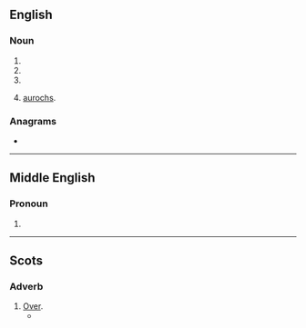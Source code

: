 ==English==

===Noun===
{{en-noun}}

# {{obsolete form of|hour|lang=en}}
# {{obsolete form of|oar|lang=en}}
# {{obsolete form of|ore|lang=en}}
# {{lb|en|obsolete}} [[aurochs]].
#: {{rfquotek|Edmund Spenser|lang=en}}

===Anagrams===
* {{anagrams|en|Rowe|WORE|ower|wore}}

----

==Middle English==

===Pronoun===
{{head|enm|pronoun}}

# {{alt form of|lang=enm|oure}}

----

==Scots==

===Adverb===
{{sco-adv}}

# [[over|Over]].
#* {{quote-book|author=Robert Burns|authorlink=Robert Burns|chapter=On a Scotch Bard Gone to the West Indies|title=[[w:Kilmarnock volume|Poems, Chiefly in the Scottish Dialect]]|location=Kilmarnock, East Ayrshire|publisher=Printed by John Wilson|date=31 July 1786|oclc=922031953|newversion=reprinted|location2=Kilmarnock|publisher2=James McKie|year2=March 1867|page2=184|pageurl2=https://archive.org/stream/poemschieflyinsc00burnuoft#page/184/mode/1up/|oclc2=367976637|passage=Fareweel, my ''rhyme-compoſing billie''! / Your native ſoil was right ill-willie; / But may ye flouriſh like a lily, / Now bonilie! / I'll toaſt ye in my hindmoſt ''gillie'', / Tho' '''owre''' the Sea!}}
